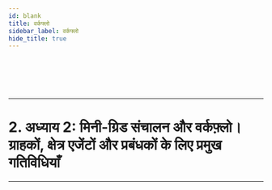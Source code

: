 ```yaml
---
id: blank
title: वर्कफ्लो
sidebar_label: वर्कफ्लो
hide_title: true
---
```


<br></br><br></br>

***

# 2. अध्याय 2: मिनी-ग्रिड संचालन और वर्कफ़्लो। ग्राहकों, क्षेत्र एजेंटों और प्रबंधकों के लिए प्रमुख गतिविधियाँ

***